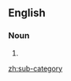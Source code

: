 ==English==

===Noun===
{{en-noun|sg=[[sub-]][[category]]|sub-categories}}
# {{alternative spelling of|subcategory}}

[[zh:sub-category]]